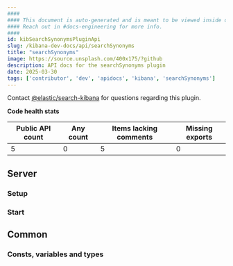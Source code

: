 ```yaml
---
####
#### This document is auto-generated and is meant to be viewed inside our experimental, new docs system.
#### Reach out in #docs-engineering for more info.
####
id: kibSearchSynonymsPluginApi
slug: /kibana-dev-docs/api/searchSynonyms
title: "searchSynonyms"
image: https://source.unsplash.com/400x175/?github
description: API docs for the searchSynonyms plugin
date: 2025-03-30
tags: ['contributor', 'dev', 'apidocs', 'kibana', 'searchSynonyms']
---
```




Contact [@elastic/search-kibana](https://github.com/orgs/elastic/teams/search-kibana) for questions regarding this plugin.

**Code health stats**

| Public API count  | Any count | Items lacking comments | Missing exports |
|-------------------|-----------|------------------------|-----------------|
| 5 | 0 | 5 | 0 |

## Server

### Setup
<DocDefinitionList data={[searchSynonymsObj.server.setup]}/>

### Start
<DocDefinitionList data={[searchSynonymsObj.server.start]}/>

## Common

### Consts, variables and types
<DocDefinitionList data={searchSynonymsObj.common.misc}/>

